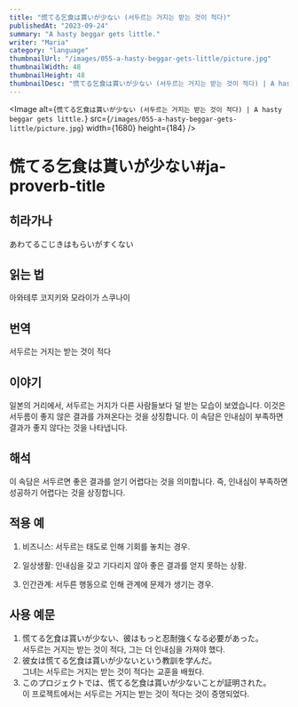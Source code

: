 ```yaml
---
title: "慌てる乞食は貰いが少ない (서두르는 거지는 받는 것이 적다)"
publishedAt: "2023-09-24"
summary: "A hasty beggar gets little."
writer: "Maria"
category: "language"
thumbnailUrl: "/images/055-a-hasty-beggar-gets-little/picture.jpg"
thumbnailWidth: 48
thumbnailHeight: 48
thumbnailDesc: "慌てる乞食は貰いが少ない (서두르는 거지는 받는 것이 적다) | A hasty beggar gets little."
---
```


<Image
  alt={`慌てる乞食は貰いが少ない (서두르는 거지는 받는 것이 적다) | A hasty beggar gets little.`}
  src={`/images/055-a-hasty-beggar-gets-little/picture.jpg`}
  width={1680}
  height={184}
/>

# 慌てる乞食は貰いが少ない#ja-proverb-title

## 히라가나

あわてるこじきはもらいがすくない

## 읽는 법

아와테루 코지키와 모라이가 스쿠나이

## 번역

서두르는 거지는 받는 것이 적다

## 이야기

일본의 거리에서, 서두르는 거지가 다른 사람들보다 덜 받는 모습이 보였습니다. 이것은 서두름이 좋지 않은 결과를 가져온다는 것을 상징합니다. 이 속담은 인내심이 부족하면 결과가 좋지 않다는 것을 나타냅니다.

## 해석

이 속담은 서두르면 좋은 결과를 얻기 어렵다는 것을 의미합니다. 즉, 인내심이 부족하면 성공하기 어렵다는 것을 상징합니다.

## 적용 예

1. 비즈니스: 서두르는 태도로 인해 기회를 놓치는 경우.

2. 일상생활: 인내심을 갖고 기다리지 않아 좋은 결과를 얻지 못하는 상황.

3. 인간관계: 서두른 행동으로 인해 관계에 문제가 생기는 경우.

## 사용 예문

1. 慌てる乞食は貰いが少ない、彼はもっと忍耐強くなる必要があった。<br /> 서두르는 거지는 받는 것이 적다, 그는 더 인내심을 가져야 했다.
2. 彼女は慌てる乞食は貰いが少ないという教訓を学んだ。<br /> 그녀는 서두르는 거지는 받는 것이 적다는 교훈을 배웠다.
3. このプロジェクトでは、慌てる乞食は貰いが少ないことが証明された。<br /> 이 프로젝트에서는 서두르는 거지는 받는 것이 적다는 것이 증명되었다.
